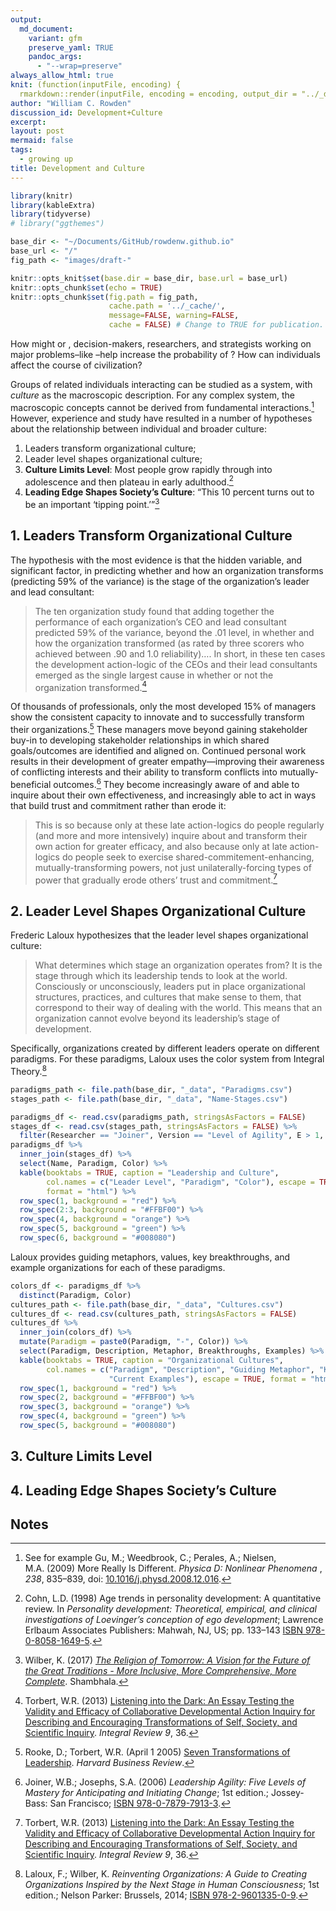 ```yaml
---
output:
  md_document:
    variant: gfm
    preserve_yaml: TRUE
    pandoc_args:
      - "--wrap=preserve"
always_allow_html: true
knit: (function(inputFile, encoding) {
  rmarkdown::render(inputFile, encoding = encoding, output_dir = "../_drafts") })
author: "William C. Rowden"
discussion_id: Development+Culture
excerpt: 
layout: post
mermaid: false
tags:
  - growing up
title: Development and Culture
---
```


```r
library(knitr)
library(kableExtra)
library(tidyverse)
# library("ggthemes")

base_dir <- "~/Documents/GitHub/rowdenw.github.io"
base_url <- "/"
fig_path <- "images/draft-"

knitr::opts_knit$set(base.dir = base_dir, base.url = base_url)
knitr::opts_chunk$set(echo = TRUE)
knitr::opts_chunk$set(fig.path = fig_path,
                      cache.path = '../_cache/',
                      message=FALSE, warning=FALSE,
                      cache = FALSE) # Change to TRUE for publication.
```

How might `[developing]({% post_url 2021-04-07-Comment-Agile-Consultants %})`{=markdown} `[Catalyst]({% post_url 2021-04-09-Note-on-Names %})`{=markdown} or `[post-logical]({% post_url 2021-03-14-Grown-Up-Thinking %})`{=markdown} `[consultants]({% post_url 2021-04-03-Profile-Agile-Consultants %})`{=markdown}, decision-makers, researchers, and strategists working on major problems--like `[climate change]({% post_url 2021-03-20-Think-Anthropocene %})`{=markdown}--help increase the probability of `[survival of intelligent life]({% post_url 2021-01-26-Estimate-Galactic-ETI %})`{=markdown}? How can individuals affect the course of civilization?

Groups of related individuals interacting can be studied as a system, with *culture* as the macroscopic description. For any complex system, the macroscopic concepts cannot be derived from fundamental interactions.[^a] However, experience and study have resulted in a number of hypotheses about the relationship between individual `[stage of vertical development]({% post_url 2021-03-07-What-Is-Growing-Up %})`{=markdown} and broader culture:

1. Leaders transform organizational culture;
2. Leader level shapes organizational culture;
3. **Culture Limits Level**: Most people grow rapidly through `[development stages]({% post_url 2021-03-07-What-Is-Growing-Up %})`{=markdown} into adolescence and then plateau in early adulthood.[^e]
4. **Leading Edge Shapes Society's Culture**: "This 10 percent turns out to be an important 'tipping point.'"[^d]

## 1. Leaders Transform Organizational Culture

The hypothesis with the most evidence is that the hidden variable, and significant factor, in predicting whether and how an organization transforms (predicting 59% of the variance) is the stage of the organization’s leader and lead consultant:

> The ten organization study found that adding together the performance of each organization’s CEO and lead consultant predicted 59% of the variance, beyond the .01 level, in whether and how the organization transformed (as rated by three scorers who achieved between .90 and 1.0 reliability)…. In short, in these ten cases the development action-logic of the CEOs and their lead consultants emerged as the single largest cause in whether or not the organization transformed.[^c]

Of thousands of professionals, only the most developed 15% of managers show the consistent capacity to innovate and to successfully transform their organizations.[^f] These managers move beyond gaining stakeholder buy-in to developing stakeholder relationships in which shared goals/outcomes are identified and aligned on. Continued personal work results in their development of greater empathy—improving their awareness of conflicting interests and their ability to transform conflicts into mutually-beneficial outcomes.[^g] They become increasingly aware of and able to inquire about their own effectiveness, and increasingly able to act in ways that build trust and commitment rather than erode it:

> This is so because only at these late action-logics do people regularly (and more and more intensively) inquire about and transform their own action for greater efficacy, and also because only at late action-logics do people seek to exercise shared-commitement-enhancing, mutually-transforming powers, not just unilaterally-forcing types of power that gradually erode others' trust and commitment.[^c]

## 2. Leader Level Shapes Organizational Culture

Frederic Laloux hypothesizes that the leader level shapes organizational culture:

> What determines which stage an organization operates from? It is the stage through which its leadership tends to look at the world. Consciously or unconsciously, leaders put in place organizational structures, practices, and cultures that make sense to them, that correspond to their way of dealing with the world. This means that an organization cannot evolve beyond its leadership’s stage of development.

Specifically, organizations created by different leaders operate on different paradigms. For these paradigms, Laloux uses the color system from Integral Theory.[^b]

```r
paradigms_path <- file.path(base_dir, "_data", "Paradigms.csv")
stages_path <- file.path(base_dir, "_data", "Name-Stages.csv")

paradigms_df <- read.csv(paradigms_path, stringsAsFactors = FALSE)
stages_df <- read.csv(stages_path, stringsAsFactors = FALSE) %>%
  filter(Researcher == "Joiner", Version == "Level of Agility", E > 1, E < 10)
paradigms_df %>%
  inner_join(stages_df) %>%
  select(Name, Paradigm, Color) %>%
  kable(booktabs = TRUE, caption = "Leadership and Culture",
        col.names = c("Leader Level", "Paradigm", "Color"), escape = TRUE,
        format = "html") %>%
  row_spec(1, background = "red") %>%
  row_spec(2:3, background = "#FFBF00") %>%
  row_spec(4, background = "orange") %>%
  row_spec(5, background = "green") %>%
  row_spec(6, background = "#008080")
```

Laloux provides guiding metaphors, values, key breakthroughs, and example organizations for each of these paradigms.

```r
colors_df <- paradigms_df %>%
  distinct(Paradigm, Color)
cultures_path <- file.path(base_dir, "_data", "Cultures.csv")
cultures_df <- read.csv(cultures_path, stringsAsFactors = FALSE)
cultures_df %>%
  inner_join(colors_df) %>%
  mutate(Paradigm = paste0(Paradigm, "-", Color)) %>%
  select(Paradigm, Description, Metaphor, Breakthroughs, Examples) %>%
  kable(booktabs = TRUE, caption = "Organizational Cultures",
        col.names = c("Paradigm", "Description", "Guiding Metaphor", "Key Breakthroughs",
                      "Current Examples"), escape = TRUE, format = "html") %>%
  row_spec(1, background = "red") %>%
  row_spec(2, background = "#FFBF00") %>%
  row_spec(3, background = "orange") %>%
  row_spec(4, background = "green") %>%
  row_spec(5, background = "#008080")
```

## 3. Culture Limits Level

## 4. Leading Edge Shapes Society's Culture

## Notes

[^a]: See for example Gu, M.; Weedbrook, C.; Perales, A.; Nielsen, M.A. (2009) More Really Is Different. *Physica D: Nonlinear Phenomena* , *238*, 835–839, doi: [10.1016/j.physd.2008.12.016](https://doi.org/10.1016/j.physd.2008.12.016).    
[^b]: Laloux, F.; Wilber, K. _Reinventing Organizations: A Guide to Creating Organizations Inspired by the Next Stage in Human Consciousness_; 1st edition.; Nelson Parker: Brussels, 2014; [ISBN 978-2-9601335-0-9](https://isbn.nu/9782960133509).
[^c]: Torbert, W.R. (2013) [Listening into the Dark: An Essay Testing the Validity and Efficacy of Collaborative Developmental Action Inquiry for Describing and Encouraging Transformations of Self, Society, and Scientific Inquiry](https://integral-review.org/issues/vol_9_no_2_torbert_listening_into_the_dark.pdf). _Integral Review_  *9*, 36.
[^d]: Wilber, K. (2017) _[The Religion of Tomorrow: A Vision for the Future of the Great Traditions - More Inclusive, More Comprehensive, More Complete](https://smile.amazon.com/Religion-Tomorrow-Traditions-Inclusive-Comprehensive-ebook/dp/B01MQZIOV3/)_. Shambhala.
[^e]: Cohn, L.D. (1998) Age trends in personality development: A quantitative review. In _Personality development: Theoretical, empirical, and clinical investigations of Loevinger’s conception of ego development_; Lawrence Erlbaum Associates Publishers: Mahwah, NJ, US; pp. 133–143 [ISBN 978-0-8058-1649-5](https://isbn.nu/9780805816495).
[^f]: Rooke, D.; Torbert, W.R. (April 1 2005) [Seven Transformations of Leadership](https://hbr.org/2005/04/seven-transformations-of-leadership). _Harvard Business Review_.
[^g]: Joiner, W.B.; Josephs, S.A. (2006) _Leadership Agility: Five Levels of Mastery for Anticipating and Initiating Change_; 1st edition.; Jossey-Bass: San Francisco; [ISBN 978-0-7879-7913-3](https://isbn.nu/9780787979133).

